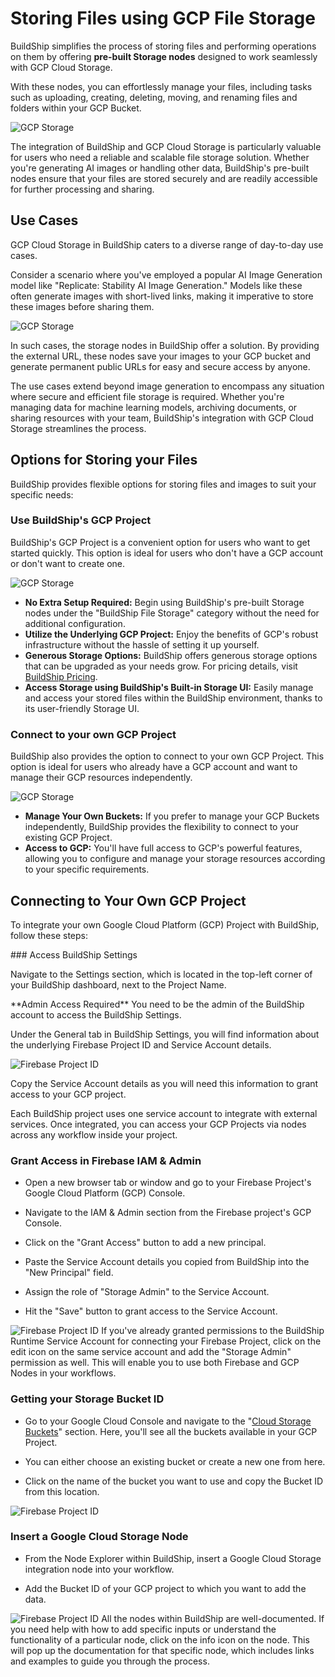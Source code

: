 # Storing Files using GCP File Storage


BuildShip simplifies the process of storing files and performing operations on them by offering **pre-built Storage
nodes** designed to work seamlessly with GCP Cloud Storage.

With these nodes, you can effortlessly manage your files, including tasks such as uploading, creating, deleting, moving,
and renaming files and folders within your GCP Bucket.

<Image src={gcpOG} alt='GCP Storage' width={1200} />

The integration of BuildShip and GCP Cloud Storage is particularly valuable for users who need a reliable and scalable
file storage solution. Whether you're generating AI images or handling other data, BuildShip's pre-built nodes ensure
that your files are stored securely and are readily accessible for further processing and sharing.

## Use Cases

GCP Cloud Storage in BuildShip caters to a diverse range of day-to-day use cases.

Consider a scenario where you've employed a popular AI Image Generation model like "Replicate: Stability AI Image
Generation." Models like these often generate images with short-lived links, making it imperative to store these images
before sharing them.

<Image src={gcp1} alt='GCP Storage' width={1200} />

In such cases, the storage nodes in BuildShip offer a solution. By providing the external URL, these nodes save your
images to your GCP bucket and generate permanent public URLs for easy and secure access by anyone.

The use cases extend beyond image generation to encompass any situation where secure and efficient file storage is
required. Whether you're managing data for machine learning models, archiving documents, or sharing resources with your
team, BuildShip's integration with GCP Cloud Storage streamlines the process.

## Options for Storing your Files

BuildShip provides flexible options for storing files and images to suit your specific needs:

### Use BuildShip's GCP Project

BuildShip's GCP Project is a convenient option for users who want to get started quickly. This option is ideal for users
who don't have a GCP account or don't want to create one.

<Image src={gcp2} alt='GCP Storage' width={1200} />

- **No Extra Setup Required:** Begin using BuildShip's pre-built Storage nodes under the "BuildShip File Storage"
  category without the need for additional configuration.
- **Utilize the Underlying GCP Project:** Enjoy the benefits of GCP's robust infrastructure without the hassle of
  setting it up yourself.
- **Generous Storage Options:** BuildShip offers generous storage options that can be upgraded as your needs grow. For
  pricing details, visit [BuildShip Pricing](https://buildship.com/pricing).
- **Access Storage using BuildShip's Built-in Storage UI:** Easily manage and access your stored files within the
  BuildShip environment, thanks to its user-friendly Storage UI.

### Connect to your own GCP Project

BuildShip also provides the option to connect to your own GCP Project. This option is ideal for users who already have a
GCP account and want to manage their GCP resources independently.

<Image src={gcp3} alt='GCP Storage' width={1200} />

- **Manage Your Own Buckets:** If you prefer to manage your GCP Buckets independently, BuildShip provides the
  flexibility to connect to your existing GCP Project.
- **Access to GCP:** You'll have full access to GCP's powerful features, allowing you to configure and manage your
  storage resources according to your specific requirements.

## Connecting to Your Own GCP Project

To integrate your own Google Cloud Platform (GCP) Project with BuildShip, follow these steps:

<Steps>
### Access BuildShip Settings

Navigate to the Settings section, which is located in the top-left corner of your BuildShip dashboard, next to the
Project Name.

<Callout emoji='⚠️' type='warning'>
  **Admin Access Required** You need to be the admin of the BuildShip account to access the BuildShip Settings.
</Callout>

Under the General tab in BuildShip Settings, you will find information about the underlying Firebase Project ID and
Service Account details.

<Image src={firebaseProject2} alt='Firebase Project ID' width={1200} />

Copy the Service Account details as you will need this information to grant access to your GCP project.

<Callout emoji='💡'>
  Each BuildShip project uses one service account to integrate with external services. Once integrated, you can access
  your GCP Projects via nodes across any workflow inside your project.
</Callout>

### Grant Access in Firebase IAM & Admin

- Open a new browser tab or window and go to your Firebase Project's Google Cloud Platform (GCP) Console.

- Navigate to the IAM & Admin section from the Firebase project's GCP Console.

- Click on the "Grant Access" button to add a new principal.

- Paste the Service Account details you copied from BuildShip into the "New Principal" field.

- Assign the role of "Storage Admin" to the Service Account.

- Hit the "Save" button to grant access to the Service Account.

<Image src={gcp4} alt='Firebase Project ID' width={1200} />

<Callout emoji='✅'>
  If you've already granted permissions to the BuildShip Runtime Service Account for connecting your Firebase Project,
  click on the edit icon on the same service account and add the "Storage Admin" permission as well. This will enable
  you to use both Firebase and GCP Nodes in your workflows.
</Callout>

### Getting your Storage Bucket ID

- Go to your Google Cloud Console and navigate to the
  "[Cloud Storage Buckets](https://console.cloud.google.com/storage)" section. Here, you'll see all the buckets
  available in your GCP Project.

- You can either choose an existing bucket or create a new one from here.

- Click on the name of the bucket you want to use and copy the Bucket ID from this location.

<Image src={gcp5} alt='Firebase Project ID' width={1200} />

### Insert a Google Cloud Storage Node

- From the Node Explorer within BuildShip, insert a Google Cloud Storage integration node into your workflow.

- Add the Bucket ID of your GCP project to which you want to add the data.

<Image src={gcp6} alt='Firebase Project ID' width={1200} />

<Callout emoji='💡'>
  All the nodes within BuildShip are well-documented. If you need help with how to add specific inputs or understand the
  functionality of a particular node, click on the info icon on the node. This will pop up the documentation for that
  specific node, which includes links and examples to guide you through the process.
</Callout>

</Steps>
